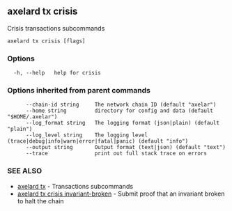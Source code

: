 ## axelard tx crisis

Crisis transactions subcommands

```
axelard tx crisis [flags]
```

### Options

```
  -h, --help   help for crisis
```

### Options inherited from parent commands

```
      --chain-id string     The network chain ID (default "axelar")
      --home string         directory for config and data (default "$HOME/.axelar")
      --log_format string   The logging format (json|plain) (default "plain")
      --log_level string    The logging level (trace|debug|info|warn|error|fatal|panic) (default "info")
      --output string       Output format (text|json) (default "text")
      --trace               print out full stack trace on errors
```

### SEE ALSO

- [axelard tx](/cli-docs/v0_31_3/axelard_tx) - Transactions subcommands
- [axelard tx crisis invariant-broken](/cli-docs/v0_31_3/axelard_tx_crisis_invariant-broken) - Submit proof that an invariant broken to halt the chain
